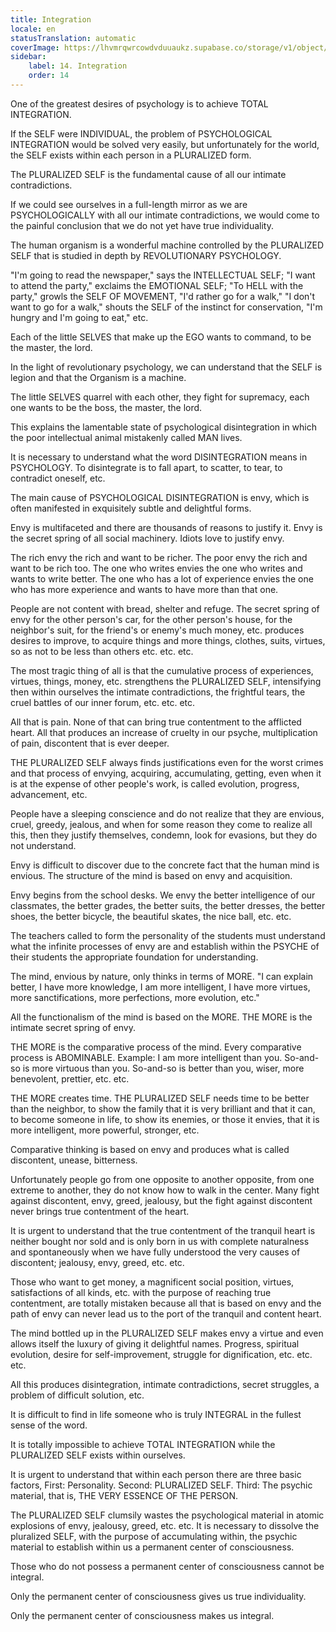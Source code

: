 ```yaml
---
title: Integration
locale: en
statusTranslation: automatic
coverImage: https://lhvmrqwrcowdvduuaukz.supabase.co/storage/v1/object/public/strapi-uploads/small_cover-educacion-fundamental.webp-2d51a7828a2b1309555be27f7e2a61a0.webp
sidebar:
    label: 14. Integration
    order: 14
---
```

One of the greatest desires of psychology is to achieve TOTAL INTEGRATION.

If the SELF were INDIVIDUAL, the problem of PSYCHOLOGICAL INTEGRATION would be solved very easily, but unfortunately for the world, the SELF exists within each person in a PLURALIZED form.

The PLURALIZED SELF is the fundamental cause of all our intimate contradictions.

If we could see ourselves in a full-length mirror as we are PSYCHOLOGICALLY with all our intimate contradictions, we would come to the painful conclusion that we do not yet have true individuality.

The human organism is a wonderful machine controlled by the PLURALIZED SELF that is studied in depth by REVOLUTIONARY PSYCHOLOGY.

"I'm going to read the newspaper," says the INTELLECTUAL SELF; "I want to attend the party," exclaims the EMOTIONAL SELF; "To HELL with the party," growls the SELF OF MOVEMENT, "I'd rather go for a walk," "I don't want to go for a walk," shouts the SELF of the instinct for conservation, "I'm hungry and I'm going to eat," etc.

Each of the little SELVES that make up the EGO wants to command, to be the master, the lord.

In the light of revolutionary psychology, we can understand that the SELF is legion and that the Organism is a machine.

The little SELVES quarrel with each other, they fight for supremacy, each one wants to be the boss, the master, the lord.

This explains the lamentable state of psychological disintegration in which the poor intellectual animal mistakenly called MAN lives.

It is necessary to understand what the word DISINTEGRATION means in PSYCHOLOGY. To disintegrate is to fall apart, to scatter, to tear, to contradict oneself, etc.

The main cause of PSYCHOLOGICAL DISINTEGRATION is envy, which is often manifested in exquisitely subtle and delightful forms.

Envy is multifaceted and there are thousands of reasons to justify it. Envy is the secret spring of all social machinery. Idiots love to justify envy.

The rich envy the rich and want to be richer. The poor envy the rich and want to be rich too. The one who writes envies the one who writes and wants to write better. The one who has a lot of experience envies the one who has more experience and wants to have more than that one.

People are not content with bread, shelter and refuge. The secret spring of envy for the other person's car, for the other person's house, for the neighbor's suit, for the friend's or enemy's much money, etc. produces desires to improve, to acquire things and more things, clothes, suits, virtues, so as not to be less than others etc. etc. etc.

The most tragic thing of all is that the cumulative process of experiences, virtues, things, money, etc. strengthens the PLURALIZED SELF, intensifying then within ourselves the intimate contradictions, the frightful tears, the cruel battles of our inner forum, etc. etc. etc.

All that is pain. None of that can bring true contentment to the afflicted heart. All that produces an increase of cruelty in our psyche, multiplication of pain, discontent that is ever deeper.

THE PLURALIZED SELF always finds justifications even for the worst crimes and that process of envying, acquiring, accumulating, getting, even when it is at the expense of other people's work, is called evolution, progress, advancement, etc.

People have a sleeping conscience and do not realize that they are envious, cruel, greedy, jealous, and when for some reason they come to realize all this, then they justify themselves, condemn, look for evasions, but they do not understand.

Envy is difficult to discover due to the concrete fact that the human mind is envious. The structure of the mind is based on envy and acquisition.

Envy begins from the school desks. We envy the better intelligence of our classmates, the better grades, the better suits, the better dresses, the better shoes, the better bicycle, the beautiful skates, the nice ball, etc. etc.

The teachers called to form the personality of the students must understand what the infinite processes of envy are and establish within the PSYCHE of their students the appropriate foundation for understanding.

The mind, envious by nature, only thinks in terms of MORE. "I can explain better, I have more knowledge, I am more intelligent, I have more virtues, more sanctifications, more perfections, more evolution, etc."

All the functionalism of the mind is based on the MORE. THE MORE is the intimate secret spring of envy.

THE MORE is the comparative process of the mind. Every comparative process is ABOMINABLE. Example: I am more intelligent than you. So-and-so is more virtuous than you. So-and-so is better than you, wiser, more benevolent, prettier, etc. etc.

THE MORE creates time. THE PLURALIZED SELF needs time to be better than the neighbor, to show the family that it is very brilliant and that it can, to become someone in life, to show its enemies, or those it envies, that it is more intelligent, more powerful, stronger, etc.

Comparative thinking is based on envy and produces what is called discontent, unease, bitterness.

Unfortunately people go from one opposite to another opposite, from one extreme to another, they do not know how to walk in the center. Many fight against discontent, envy, greed, jealousy, but the fight against discontent never brings true contentment of the heart.

It is urgent to understand that the true contentment of the tranquil heart is neither bought nor sold and is only born in us with complete naturalness and spontaneously when we have fully understood the very causes of discontent; jealousy, envy, greed, etc. etc.

Those who want to get money, a magnificent social position, virtues, satisfactions of all kinds, etc. with the purpose of reaching true contentment, are totally mistaken because all that is based on envy and the path of envy can never lead us to the port of the tranquil and content heart.

The mind bottled up in the PLURALIZED SELF makes envy a virtue and even allows itself the luxury of giving it delightful names. Progress, spiritual evolution, desire for self-improvement, struggle for dignification, etc. etc. etc.

All this produces disintegration, intimate contradictions, secret struggles, a problem of difficult solution, etc.

It is difficult to find in life someone who is truly INTEGRAL in the fullest sense of the word.

It is totally impossible to achieve TOTAL INTEGRATION while the PLURALIZED SELF exists within ourselves.

It is urgent to understand that within each person there are three basic factors, First: Personality. Second: PLURALIZED SELF. Third: The psychic material, that is, THE VERY ESSENCE OF THE PERSON.

The PLURALIZED SELF clumsily wastes the psychological material in atomic explosions of envy, jealousy, greed, etc. etc. It is necessary to dissolve the pluralized SELF, with the purpose of accumulating within, the psychic material to establish within us a permanent center of consciousness.

Those who do not possess a permanent center of consciousness cannot be integral.

Only the permanent center of consciousness gives us true individuality.

Only the permanent center of consciousness makes us integral.

